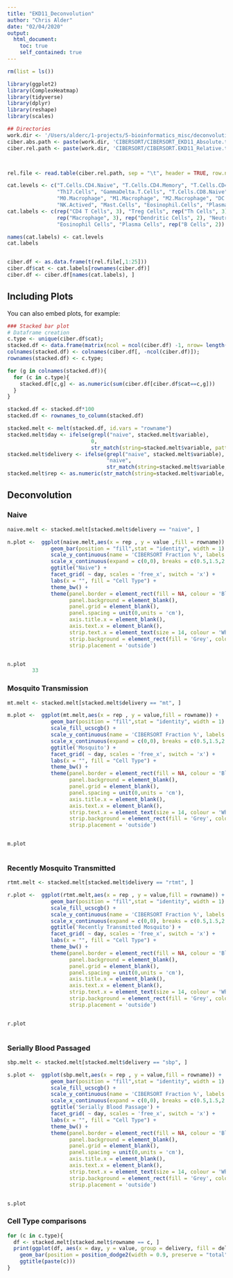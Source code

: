 ```yaml
---
title: "EKD11_Deconvolution"
author: "Chris Alder"
date: "02/04/2020"
output: 
  html_document:
    toc: true
    self_contained: true
---
```


```r
rm(list = ls())

library(ggplot2)
library(ComplexHeatmap)
library(tidyverse)
library(dplyr)
library(reshape)
library(scales)

## Directories
work.dir <- '/Users/alderc/1-projects/5-bioinformatics_misc/deconvolution/ImmuCC/data/'
ciber.abs.path <- paste(work.dir, 'CIBERSORT/CIBERSORT_EKD11_Absolute.txt', sep = '')
ciber.rel.path <- paste(work.dir, 'CIBERSORT/CIBERSORT.EKD11_Relative.txt', sep = "")



rel.file <- read.table(ciber.rel.path, sep = "\t", header = TRUE, row.names = 1)
```



```r
cat.levels <- c("T.Cells.CD4.Naive", "T.Cells.CD4.Memory", "T.Cells.CD4.Follicular", "Treg.Cells", "Th1.Cells", "Th2.Cells",
                "Th17.Cells", "GammaDelta.T.Cells", "T.Cells.CD8.Naive", "T.Cells.CD8.Memory", "T.Cells.CD8.Actived", "Monocyte",
                "M0.Macrophage", "M1.Macrophage", "M2.Macrophage", "DC.Immature", "DC.Actived", "Neutrophil.Cells", "NK.Resting",
                "NK.Actived", "Mast.Cells", "Eosinophil.Cells", "Plasma.Cells", "B.Cells.Naive", "B.Cells.Memory")
cat.labels <- c(rep("CD4 T Cells", 3), "Treg Cells", rep("Th Cells", 3), "GD T cells", rep("CD8 T Cells", 3), "Monocyte",
                rep("Macrophage", 3), rep("Dendritic Cells", 2), "Neutrophil", rep("NK Cells", 2), "Mast Cells",
                "Eosinophil Cells", "Plasma Cells", rep("B Cells", 2))

names(cat.labels) <- cat.levels
cat.labels


ciber.df <- as.data.frame(t(rel.file[,1:25]))
ciber.df$cat <- cat.labels[rownames(ciber.df)]
ciber.df <- ciber.df[names(cat.labels), ]

```

## Including Plots

You can also embed plots, for example:

```r
### Stacked bar plot
# Dataframe creation
c.type <- unique(ciber.df$cat);
stacked.df <- data.frame(matrix(ncol = ncol(ciber.df) -1, nrow= length(c.type)));
colnames(stacked.df) <- colnames(ciber.df[, -ncol(ciber.df)]);
rownames(stacked.df) <- c.type;

for (g in colnames(stacked.df)){
  for (c in c.type){
    stacked.df[c,g] <- as.numeric(sum(ciber.df[ciber.df$cat==c,g]))
  }
}

stacked.df <- stacked.df*100
stacked.df <- rownames_to_column(stacked.df)

stacked.melt <- melt(stacked.df, id.vars = "rowname")
stacked.melt$day <- ifelse(grepl("naive", stacked.melt$variable),
                           0,
                           str_match(string=stacked.melt$variable, pattern= "\\.d(.+)\\.")[,2])
stacked.melt$delivery <- ifelse(grepl("naive", stacked.melt$variable),
                                "naive",
                                str_match(string=stacked.melt$variable, pattern="^(.*)\\..*\\.")[,2])
stacked.melt$rep <- as.numeric(str_match(string=stacked.melt$variable, pattern= "r(.)$")[,2])

```

## Deconvolution

### Naive

```r

naive.melt <- stacked.melt[stacked.melt$delivery == "naive", ]

n.plot <-  ggplot(naive.melt,aes(x = rep , y = value ,fill = rowname)) + 
              geom_bar(position = "fill",stat = "identity", width = 1) +
              scale_y_continuous(name = 'CIBERSORT Fraction %', labels = percent_format(), expand = c(0,0))+
              scale_x_continuous(expand = c(0,0), breaks = c(0.5,1.5,2.5,3.5,4.5)) +
              ggtitle("Naive") +
              facet_grid( ~ day, scales = 'free_x', switch = 'x') +
              labs(x = "", fill = "Cell Type") + 
              theme_bw() + 
              theme(panel.border = element_rect(fill = NA, colour = 'Black'), 
                    panel.background = element_blank(), 
                    panel.grid = element_blank(), 
                    panel.spacing = unit(0,units = 'cm'),
                    axis.title.x = element_blank(),
                    axis.text.x = element_blank(),
                    strip.text.x = element_text(size = 14, colour = 'White'),
                    strip.background = element_rect(fill = 'Grey', colour = 'Black'),
                    strip.placement = 'outside') 


n.plot
        33  
```

### Mosquito Transmission

```r

mt.melt <- stacked.melt[stacked.melt$delivery == "mt", ]

m.plot <-  ggplot(mt.melt,aes(x = rep , y = value,fill = rowname)) + 
              geom_bar(position = "fill",stat = "identity", width = 1) +
              scale_fill_ucscgb() +
              scale_y_continuous(name = 'CIBERSORT Fraction %', labels = percent_format(), expand = c(0,0))+
              scale_x_continuous(expand = c(0,0), breaks = c(0.5,1.5,2.5,3.5,4.5)) +
              ggtitle('Mosquito') +
              facet_grid( ~ day, scales = 'free_x', switch = 'x') +
              labs(x = "", fill = "Cell Type") + 
              theme_bw() + 
              theme(panel.border = element_rect(fill = NA, colour = 'Black'), 
                    panel.background = element_blank(), 
                    panel.grid = element_blank(), 
                    panel.spacing = unit(0,units = 'cm'),
                    axis.title.x = element_blank(),
                    axis.text.x = element_blank(),
                    strip.text.x = element_text(size = 14, colour = 'White'),
                    strip.background = element_rect(fill = 'Grey', colour = 'Black'),
                    strip.placement = 'outside') 


m.plot
          
```


### Recently Mosquito Transmitted 
```r

rtmt.melt <- stacked.melt[stacked.melt$delivery == "rtmt", ]

r.plot <-  ggplot(rtmt.melt,aes(x = rep , y = value,fill = rowname)) + 
              geom_bar(position = "fill",stat = "identity", width = 1) +
              scale_fill_ucscgb() +
              scale_y_continuous(name = 'CIBERSORT Fraction %', labels = percent_format(), expand = c(0,0))+
              scale_x_continuous(expand = c(0,0), breaks = c(0.5,1.5,2.5,3.5,4.5)) +
              ggtitle('Recently Transmitted Mosquito') +
              facet_grid( ~ day, scales = 'free_x', switch = 'x') +
              labs(x = "", fill = "Cell Type") + 
              theme_bw() + 
              theme(panel.border = element_rect(fill = NA, colour = 'Black'), 
                    panel.background = element_blank(), 
                    panel.grid = element_blank(), 
                    panel.spacing = unit(0,units = 'cm'),
                    axis.title.x = element_blank(),
                    axis.text.x = element_blank(),
                    strip.text.x = element_text(size = 14, colour = 'White'),
                    strip.background = element_rect(fill = 'Grey', colour = 'Black'),
                    strip.placement = 'outside') 


r.plot
          
```



### Serially Blood Passaged
```r

sbp.melt <- stacked.melt[stacked.melt$delivery == "sbp", ]

s.plot <-  ggplot(sbp.melt,aes(x = rep , y = value,fill = rowname)) + 
              geom_bar(position = "fill",stat = "identity", width = 1) +
              scale_fill_ucscgb() +
              scale_y_continuous(name = 'CIBERSORT Fraction %', labels = percent_format(), expand = c(0,0))+
              scale_x_continuous(expand = c(0,0), breaks = c(0.5,1.5,2.5,3.5,4.5)) +
              ggtitle('Serially Blood Passage') +
              facet_grid( ~ day, scales = 'free_x', switch = 'x') +
              labs(x = "", fill = "Cell Type") + 
              theme_bw() + 
              theme(panel.border = element_rect(fill = NA, colour = 'Black'), 
                    panel.background = element_blank(), 
                    panel.grid = element_blank(), 
                    panel.spacing = unit(0,units = 'cm'),
                    axis.title.x = element_blank(),
                    axis.text.x = element_blank(),
                    strip.text.x = element_text(size = 14, colour = 'White'),
                    strip.background = element_rect(fill = 'Grey', colour = 'Black'),
                    strip.placement = 'outside') 


s.plot
```



### Cell Type comparisons 

```r
for (c in c.type){
  df <- stacked.melt[stacked.melt$rowname == c, ]
  print(ggplot(df, aes(x = day, y = value, group = delivery, fill = delivery)) +
    geom_bar(position = position_dodge2(width = 0.9, preserve = "total"), stat = "identity") + 
    ggtitle(paste(c)))
}

```


